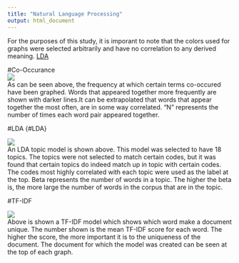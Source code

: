 ```yaml
---
title: "Natural Language Processing"
output: html_document
---
```

For the purposes of this study, it is imporant to note that the colors used for graphs were selected arbitrarily and have no correlation to any derived meaning. [LDA](#LDA)   

#Co-Occurance  
![](www/co-occurence.png)  
As can be seen above, the frequency at which certain terms co-occured have been graphed. Words that appeared together more frequently are shown with darker lines.It can be extrapolated that words that appear together the most often, are in some way correlated. "N" represents the number of times each word pair appeared together.  

#LDA  {#LDA}  

![ ](www/topic_model.png)  
An LDA topic model is shown above. This model was selected to have 18 topics. The topics were not selected to match certain codes, but it was found that certain topics do indeed match up in topic with certain codes. The codes most highly correlated with each topic were used as the label at the top. Beta represents the number of words in a topic. The higher the beta is, the more large the number of words in the corpus that are in the topic.  

#TF-IDF  

![ ](www/tf_idf.png)  
Above is shown a TF-IDF model which shows which word make a document unique. The number shown is the mean TF-IDF score for each word. The higher the score, the more important it is to the uniqueness of the document. The document for which the model was created can be seen at the top of each graph.



<!-- ```{r setup, include=FALSE} -->
<!-- knitr::opts_chunk$set(echo = TRUE) -->
<!-- ``` -->

<!-- ## R Markdown -->

<!-- This is an R Markdown document. Markdown is a simple formatting syntax for authoring HTML, PDF, and MS Word documents. For more details on using R Markdown see <http://rmarkdown.rstudio.com>. -->

<!-- When you click the **Knit** button a document will be generated that includes both content as well as the output of any embedded R code chunks within the document. You can embed an R code chunk like this: -->

<!-- ```{r cars} -->
<!-- summary(cars) -->
<!-- ``` -->

<!-- ## Including Plots -->

<!-- You can also embed plots, for example: -->

<!-- ```{r pressure, echo=FALSE} -->
<!-- plot(pressure) -->
<!-- ``` -->

<!-- Note that the `echo = FALSE` parameter was added to the code chunk to prevent printing of the R code that generated the plot. -->
